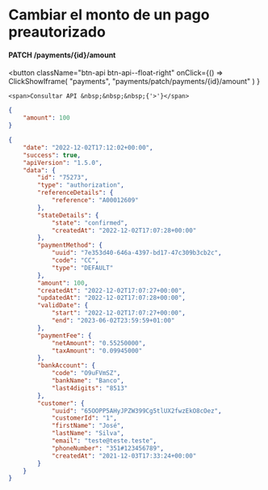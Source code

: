 # Cambiar el monto de un pago preautorizado

#### PATCH /payments/\{id}/amount


<button className="btn-api btn-api--float-right"
	onClick={() =>
		ClickShowIframe(
			"payments",
			"payments/patch/payments/{id}/amount"
		)
	}
>
	<span>Consultar API &nbsp;&nbsp;&nbsp;{'>'}</span>
</button>


<Tabs>
<TabItem value="solicitud" label="Solicitud">

```json
{
	"amount": 100
}
```

</TabItem>
<TabItem value="respuesta" label="Respuesta">

```json
{
	"date": "2022-12-02T17:12:02+00:00",
	"success": true,
	"apiVersion": "1.5.0",
	"data": {
		"id": "75273",
		"type": "authorization",
		"referenceDetails": {
			"reference": "A00012609"
		},
		"stateDetails": {
			"state": "confirmed",
			"createdAt": "2022-12-02T17:07:28+00:00"
		},
		"paymentMethod": {
			"uuid": "7e353d40-646a-4397-bd17-47c309b3cb2c",
			"code": "CC",
			"type": "DEFAULT"
		},
		"amount": 100,
		"createdAt": "2022-12-02T17:07:27+00:00",
		"updatedAt": "2022-12-02T17:07:28+00:00",
		"validDate": {
			"start": "2022-12-02T17:07:27+00:00",
			"end": "2023-06-02T23:59:59+01:00"
		},
		"paymentFee": {
			"netAmount": "0.55250000",
			"taxAmount": "0.09945000"
		},
		"bankAccount": {
			"code": "O9uFVmSZ",
			"bankName": "Banco",
			"last4digits": "8513"
		},
		"customer": {
			"uuid": "65OOPP5AHyJPZW399Cg5tlUX2fwzEkO8cOez",
			"customerId": "1",
			"firstName": "José",
			"lastName": "Silva",
			"email": "teste@teste.teste",
			"phoneNumber": "351#123456789",
			"createdAt": "2021-12-03T17:33:24+00:00"
		}
	}
}
```

</TabItem>
</Tabs>
